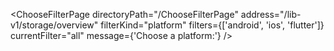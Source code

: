 

<ChooseFilterPage
  directoryPath="/ChooseFilterPage"
  address="/lib-v1/storage/overview"
  filterKind="platform"
  filters={['android', 'ios', 'flutter']}
  currentFilter="all"
  message={'Choose a platform:'}
/>
